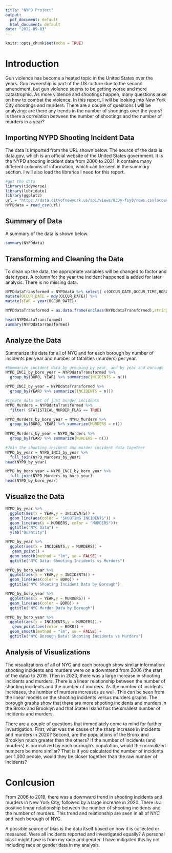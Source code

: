 ---
title: "NYPD Project"
output:
  pdf_document: default
  html_document: default
date: "2022-09-03"
---

```{r setup, include=FALSE}
knitr::opts_chunk$set(echo = TRUE)

```
# Introduction

Gun violence has become a heated topic in the United States over the years. Gun ownership is part of the US culture due to the second amendment, but gun violence seems to be getting worse and more catastrophic. As more violence and shootings happen, many questions arise on how to combat the violence. In this report, I will be looking into New York City shootings and murders. There are a couple of questions I  will be analyzing: are there any trends in the number of shootings over the years? Is there a correlation between the number of shootings and the number of murders in a year?


## Importing NYPD Shooting Incident Data

The data is imported from the URL shown below. The source of the data is data.gov, which is an official website of the United States government. It is the NYPD shooting incident data from 2006 to 2021. It contains many different columns of information, which can be seen in the summary section. I will also load the libraries I need for this report. 

```{r dataset}
#get the data
library(tidyverse)
library(lubridate)
library(ggplot2)
url = "https://data.cityofnewyork.us/api/views/833y-fsy8/rows.csv?accessType=DOWNLOAD"
NYPDdata = read_csv(url)
```

## Summary of Data
A summary of the data is shown below.

```{r summary}
summary(NYPDdata)
```
## Transforming and Cleaning the Data

To clean up the data, the appropriate variables will be changed to factor and date types. A column for the year the incident happened is added for later analysis. There is no missing data.

```{r cleaning}
NYPDdataTransformed = NYPDdata %>% select( c(OCCUR_DATE,OCCUR_TIME,BORO,STATISTICAL_MURDER_FLAG)) %>% 
mutate(OCCUR_DATE = mdy(OCCUR_DATE)) %>% 
mutate(YEAR = year(OCCUR_DATE))

NYPDdataTransformed = as.data.frame(unclass(NYPDdataTransformed),stringsAsFactors = TRUE)

head(NYPDdataTransformed)
summary(NYPDdataTransformed)
```

## Analyze the Data

Summarize the data for all of NYC and for each borough by number of incidents per year and number of fatalities (murders) per year.

```{r Analysis}
#Summarize incident data by grouping by year, and by year and borough
NYPD_INCI_by_boro_year = NYPDdataTransformed %>% 
  group_by(BORO, YEAR) %>% summarize(INCIDENTS = n()) 

NYPD_INCI_by_year = NYPDdataTransformed %>% 
  group_by(YEAR) %>% summarize(INCIDENTS = n())

#Create data set of just murder incidents
NYPD_Murders = NYPDdataTransformed %>% 
  filter( STATISTICAL_MURDER_FLAG == TRUE)

NYPD_Murders_by_boro_year = NYPD_Murders %>% 
  group_by(BORO, YEAR) %>% summarize(MURDERS = n()) 
  
NYPD_Murders_by_year = NYPD_Murders %>% 
  group_by(YEAR) %>% summarize(MURDERS = n()) 

#Join the shooting incident and murder incident data together
NYPD_by_year = NYPD_INCI_by_year %>% 
  full_join(NYPD_Murders_by_year)
head(NYPD_by_year)

NYPD_by_boro_year = NYPD_INCI_by_boro_year %>% 
  full_join(NYPD_Murders_by_boro_year)
head(NYPD_by_boro_year)
```

## Visualize the Data

```{r plots}
NYPD_by_year %>% 
  ggplot(aes(x = YEAR,y = INCIDENTS)) +
  geom_line(aes(color = "SHOOTING INCIDENTS")) +
  geom_line(aes(y = MURDERS, color = "MURDERS"))+
  ggtitle("NYC Data") +
  ylab("Quantity")

NYPD_by_year %>% 
  ggplot(aes(x = INCIDENTS,y = MURDERS)) +
   geom_point() +
  geom_smooth(method = "lm", se = FALSE) +
  ggtitle("NYC Data: Shooting Incidents vs Murders")

NYPD_by_boro_year %>% 
  ggplot(aes(x = YEAR,y = INCIDENTS)) +
  geom_line(aes(color = BORO)) +
  ggtitle("NYC Shooting Incident Data by Borough")

NYPD_by_boro_year %>% 
  ggplot(aes(x = YEAR,y = MURDERS)) +
  geom_line(aes(color = BORO)) +
  ggtitle("NYC Murder Data by Borough")

NYPD_by_boro_year %>% 
  ggplot(aes(x = INCIDENTS,y = MURDERS)) +
   geom_point(aes(color = BORO)) +
  geom_smooth(method = "lm", se = FALSE) +
  ggtitle("NYC Borough Data: Shooting Incidents vs Murders")
```

## Analysis of Visualizations

The visualizations of all of NYC and each borough show similar information: shooting incidents and murders were on a downtrend from 2006 (the start of the data) to 2019. Then in 2020, there was a large increase in shooting incidents and murders. 
There is a linear relationship between the number of shooting incidents and the number of murders. As the number of incidents increases, the number of murders increases as well. This can be seen from the linear models on the shooting incidents versus murders graphs. The borough graphs show that there are more shooting incidents and murders in the Bronx and Brooklyn and that Staten Island has the smallest number of incidents and murders. 

There are a couple of questions that immediately come to mind for further investigation. First, what was the cause of the sharp increase in incidents and murders in 2020? Second, are the populations of the Bronx and Brooklyn much greater than the others? If the number of incidents (and murders) is normalized by each borough's population, would the normalized numbers be more similar? That is if you calculated the number of incidents per 1,000 people, would they be closer together than the raw number of incidents?

# Conlcusion

From 2006 to 2019, there was a downward trend in shooting incidents and murders in New York City, followed by a large increase in 2020. There is a positive linear relationship between the number of shooting incidents and the number of murders. This trend and relationship are seen in all of NYC and each borough of NYC. 

A possible source of bias is the data itself based on how it is collected or measured. Were all incidents reported and investigated equally?
A personal bias I might have is from my race and gender. I have mitigated this by not including race or gender data in my analysis. 
